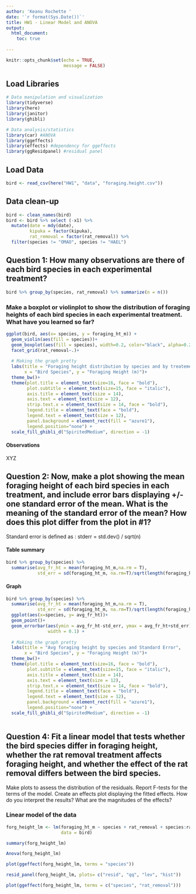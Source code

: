 ```yaml
---
author: 'Keanu Rochette '
date: '`r format(Sys.Date())`'
title: HW1 - Linear Model and ANOVA
output: 
  html_document:
    toc: true
    
---
```


```r
knitr::opts_chunk$set(echo = TRUE, 
                      message = FALSE)
```

## Load Libraries
```r
# Data manipulation and visualization 
library(tidyverse)
library(here)
library(janitor)
library(ghibli)

# Data analysis/statistics 
library(car) #ANOVA
library(ggeffects)
library(effects) #dependency for ggeffects
library(ggResidpanel) #residual panel
```


## Load Data
```r
bird <- read_csv(here("HW1", "data", "foraging.height.csv"))
```

## Data clean-up
```r
bird <- clean_names(bird)
bird <- bird %>% select (-x1) %>% 
  mutate(date = mdy(date),
         kipuka = factor(kipuka),
         rat_removal = factor(rat_removal)) %>% 
  filter(species != "OMAO", species != "HAEL")
```
## Question 1: How many observations are there of each bird species in each experimental treatment?

```r
bird %>% group_by(species, rat_removal) %>% summarize(n = n())
```
### Make a boxplot or violinplot to show the distribution of foraging heights of each bird species in each experimental treatment. What have you learned so far?
```r
ggplot(bird, aes(x= species, y = foraging_ht_m)) +
  geom_violin(aes(fill = species))+
  geom_boxplot(aes(fill = species), width=0.2, color="black", alpha=0.2)+
  facet_grid(rat_removal~.)+
  
  # Making the graph pretty 
  labs(title = "Foraging height distribution by species and by treatement", 
       x = "Bird Species", y = "Foraging Height (m)")+
  theme_bw()+
  theme(plot.title = element_text(size=16, face = "bold"), 
        plot.subtitle = element_text(size=15, face = "italic"),
        axis.title = element_text(size = 14),
        axis.text = element_text(size = 12),
        strip.text.x = element_text(size = 14, face = "bold"),
        legend.title = element_text(face = "bold"),
        legend.text = element_text(size = 12),
        panel.background = element_rect(fill = "azure1"),
        legend.position="none") +
  scale_fill_ghibli_d("SpiritedMedium", direction = -1)
```

#### Observations

XYZ

## Question 2: Now, make a plot showing the mean foraging height of each bird species in each treatment, and include error bars displaying +/- one standard error of the mean. What is the meaning of the standard error of the mean? How does this plot differ from the plot in #1?  

Standard error is defined as : stderr = std.dev() / sqrt(n)

#### Table summary
```r
bird %>% group_by(species) %>% 
  summarise(avg_fr_ht = mean(foraging_ht_m,na.rm = T),
            std_err = sd(foraging_ht_m, na.rm=T)/sqrt(length(foraging_ht_m)))
```
#### Graph
```r
bird %>% group_by(species) %>% 
  summarise(avg_fr_ht = mean(foraging_ht_m,na.rm = T),
            std_err = sd(foraging_ht_m, na.rm=T)/sqrt(length(foraging_ht_m))) %>% 
  ggplot(aes(x=species, y= avg_fr_ht))+
  geom_point()+
  geom_errorbar(aes(ymin = avg_fr_ht-std_err, ymax = avg_fr_ht+std_err),
                width = 0.1) +
  
  # Making the graph pretty 
  labs(title = "Avg foraging height by species and Standard Error", 
       x = "Bird Species", y = "Foraging Height (m)")+
  theme_bw()+
  theme(plot.title = element_text(size=16, face = "bold"), 
        plot.subtitle = element_text(size=15, face = "italic"),
        axis.title = element_text(size = 14),
        axis.text = element_text(size = 12),
        strip.text.x = element_text(size = 14, face = "bold"),
        legend.title = element_text(face = "bold"),
        legend.text = element_text(size = 12),
        panel.background = element_rect(fill = "azure1"),
        legend.position="none") +
  scale_fill_ghibli_d("SpiritedMedium", direction = -1)
  
```


## Question 4: Fit a linear model that tests whether the bird species differ in foraging height, whether the rat removal treatment affects foraging height, and whether the effect of the rat removal differs between the bird species.

Make plots to assess the distribution of the residuals. Report F-tests for the terms of the model. Create an effects plot displaying the fitted effects. How do you interpret the results? What are the magnitudes of the effects?


### Linear model of the data 
```r
forg_height_lm <- lm(foraging_ht_m ~ species + rat_removal + species:rat_removal,
                     data = bird)

summary(forg_height_lm)
```


```r
Anova(forg_height_lm)
```

```r
plot(ggeffect(forg_height_lm, terms = "species"))
```

```r
resid_panel(forg_height_lm, plots= c("resid", "qq", "lev", "hist"))
```


```r
plot(ggeffect(forg_height_lm, terms = c("species", "rat_removal")))
```







